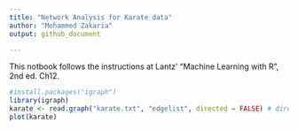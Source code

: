 ```yaml
---
title: "Network Analysis for Karate data"
author: "Mohammed Zakaria"
output: github_document

---
```


This notbook follows the instructions at Lantz' "Machine Learning with R", 2nd ed. Ch12. 

```r
#install.packages("igraph")
library(igraph)
karate <- read.graph("karate.txt", "edgelist", directed = FALSE) # directed is set false b/c friendship is a two way street!
plot(karate)
```

